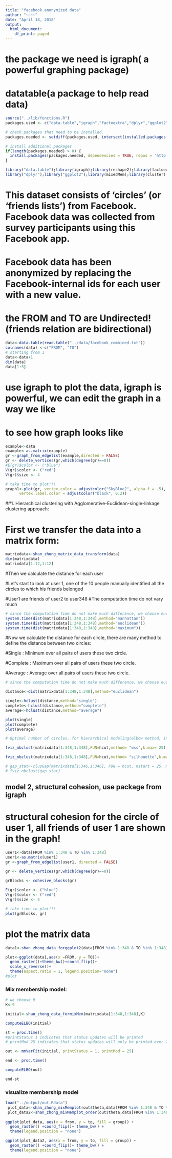 ```yaml
---
title: "facebook anonymized data"
author: "~~~~"
date: "April 18, 2018"
output:
  html_document:
    df_print: paged
---
```


# the package we need is igraph( a powerful graphing package)
#                        datatable(a package to help read data)
```r
source("../lib/functions.R")
packages.used <- c("data.table","igraph","factoextra","dplyr","ggplot2","mixedMem","cluster")

# check packages that need to be installed.
packages.needed <- setdiff(packages.used, intersect(installed.packages()[,1], packages.used))

# install additional packages
if(length(packages.needed) > 0) {
  install.packages(packages.needed, dependencies = TRUE, repos = 'http://cran.us.r-project.org')
}

library("data.table");library(igraph);library(reshape2);library(factoextra)
library("dplyr");library("ggplot2");library(mixedMem);library(cluster)
```

# This dataset consists of 'circles' (or 'friends lists') from Facebook. Facebook data was collected from survey participants using this Facebook app.

# Facebook data has been anonymized by replacing the Facebook-internal ids for each user with a new value.

# the FROM and TO are Undirected! (friends relation are bidirectional)
```r
data<-data.table(read.table("../data/facebook_combined.txt"))
colnames(data) <-c("FROM", "TO")
# starting from 1
data<-data+1
dim(data)
data[1:5]
```


# use igraph to plot the data, igraph is powerful, we can edit the graph in a way we like
# to see how graph looks like
```r
example<-data
example<-as.matrix(example)
gr <-graph_from_edgelist(example,directed = FALSE)
gr <- delete_vertices(gr,which(degree(gr)==0))   
#E(gr)$color <- ("blue")
V(gr)$color <- ("red")
V(gr)$size <- 4

# take time to plot!!!
graph1<-plot(gr, vertex.color = adjustcolor("SkyBlue2", alpha.f = .5), 
      vertex.label.color = adjustcolor("black", 0.2))

```

##1. Hierarchical clustering with Agglomerative-Euclidean-single-linkage clustering approach:

# First we transfer the data into a matrix form:
```r
matrixdata<-shan_zhong_matrix_data_transform(data)
dim(matrixdata)
matrixdata[1:12,1:12]
```

#Then we calculate the distance for each user

#Let's start to look at user 1, one of the 10 people manually identified all the circles to which his friends belonged

#User1 are friends of user2 to user348
#The computation time do not vary much

```r
# since the computation time do not make much difference, we choose euclidean method
system.time(dist(matrixdata[1:348,1:348],method="manhattan"))
system.time(dist(matrixdata[1:348,1:348],method="euclidean"))
system.time(dist(matrixdata[1:348,1:348],method="maximum"))
```

#Now we calculate the distance for each circle, there are many method to define the distance between two circles:

#Single : Minimum over all pairs of users these two circle.

#Complete : Maximum over all pairs of users these two circle.

#Average : Average over all pairs of users these two circle.

```r
# since the computation time do not make much difference, we choose euclidean method

distance<-dist(matrixdata[1:348,1:348],method="euclidean")

single<-hclust(distance,method="single")
complete<-hclust(distance,method="complete")
average<-hclust(distance,method="average")

plot(single)
plot(complete)
plot(average)

# Optimal number of circles, for hierarchical modeling(elbow method, independent of previous methods we choose):

fviz_nbclust(matrixdata[1:348,1:348],FUN=hcut,method= "wss",k.max= 25)

fviz_nbclust(matrixdata[1:348,1:348],FUN=hcut,method= "silhouette",k.max= 25)

# gap_stat<-clusGap(matrixdata[1:346,1:346], FUN = hcut, nstart = 25, K.max = 25, B=50)
# fviz_nbclust(gap_stat)

```

## model 2, structural cohesion, use package from igraph
# structural cohesion for the circle of user 1, all friends of user 1 are shown in the graph!
```r
user1<-data[FROM %in% 1:348 & TO %in% 1:348]
user1<-as.matrix(user1)
gr <-graph_from_edgelist(user1, directed = FALSE)

gr <- delete_vertices(gr,which(degree(gr)==0))                      
                      
grBlocks <- cohesive_blocks(gr)

E(gr)$color <- ("blue")
V(gr)$color <- ("red")
V(gr)$size <- 4

# take time to plot!!!
plot(grBlocks, gr)
```


# plot the matrix data
```r
data1<-shan_zhong_data_forggplot2(data[FROM %in% 1:348 & TO %in% 1:348])

plot<-ggplot(data1,aes(x =FROM, y = TO))+
  geom_raster()+theme_bw()+coord_flip()+
  scale_x_reverse()+
  theme(aspect.ratio = 1, legend.position="none")
#plot
```

### Mix membership model:

```r

# we choose 9 
K<-9

initial<-shan_zhong_data_formixMem(matrixdata[1:348,1:348],K)

computeELBO(initial)

st = proc.time()
#printStatus 1 indicates that status updates will be printed
# printMod 25 indicates that status updates will only be printed ever 25th step

out <- mmVarFit(initial, printStatus = 1, printMod = 25)

end <- proc.time()

computeELBO(out)

end-st

```

### visualize membership model
```r
load("../output/out.Rdata")
 plot_data<-shan_zhong_mixMemplot(out$theta,data[FROM %in% 1:348 & TO %in% 1:348])
 plot_data2<-shan_zhong_mixMemplot_order(out$theta,data[FROM %in% 1:348 & TO %in% 1:348])
 
ggplot(plot_data, aes(x = from, y = to, fill = group)) +
  geom_raster() +coord_flip()+ theme_bw() +
  theme(legend.position = "none")

ggplot(plot_data2, aes(x = from, y = to, fill = group)) +
  geom_raster() +coord_flip()+ theme_bw() +
  theme(legend.position = "none")
 
```